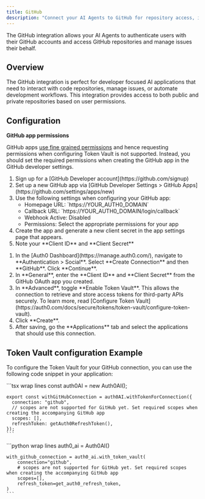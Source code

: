 ```yaml
---
title: GitHub
description: "Connect your AI Agents to GitHub for repository access, issue management, and developer workflows."
---
```



The GitHub integration allows your AI Agents to authenticate users with their GitHub accounts and access GitHub repositories and manage issues their behalf.

## Overview

The GitHub integration is perfect for developer focused AI applications that need to interact with code repositories, manage issues, or automate development workflows. This integration provides access to both public and private repositories based on user permissions.

## Configuration

<Warning>
<strong>GitHub app permissions</strong>

GitHub apps [use fine grained permissions](https://docs.github.com/en/enterprise-server@3.17/apps/oauth-apps/building-oauth-apps/differences-between-github-apps-and-oauth-apps#requesting-permission-levels-for-resources) and hence requesting permissions when configuring Token Vault is not supported. Instead, you should set the required permissions when creating the GitHub app in the GitHub developer settings.

</Warning>

<Steps>
  <Step title="Set up app in Github">
    <ol>
      <li>
        Sign up for a [GitHub Developer account](https://github.com/signup)
      </li>
      <li>
        Set up a new GitHub app via [GitHub Developer Settings > GitHub
        Apps](https://github.com/settings/apps/new)
      </li>
      <li>
        Use the following settings when configuring your GitHub app:
        <ul>
          <li>Homepage URL: `https://YOUR_AUTH0_DOMAIN`</li>
          <li>Callback URL: `https://YOUR_AUTH0_DOMAIN/login/callback`</li>
          <li>Webhook Active: Disabled</li>
          <li>Permissions: Select the appropriate permissions for your app</li>
        </ul>
        <FindDomainInfoBlock />
      </li>
      <li>
        Create the app and generate a new client secret in the app settings page
        that appears.
      </li>
      <li>Note your **Client ID** and **Client Secret**</li>
    </ol>
  </Step>
  <Step title="Configure the GitHub Social Connection in Auth0">
    <ol>
      <li>
        In the [Auth0 Dashboard](https://manage.auth0.com/), navigate to
        **Authentication > Social**. Select **Create Connection** and then
        **GitHub**. Click **Continue**.
      </li>
      <li>
        In **General**, enter the **Client ID** and **Client Secret** from the
        GitHub OAuth app you created.
      </li>
      <li>
        In **Advanced**, toggle **Enable Token Vault**. This allows the
        connection to retrieve and store access tokens for third-party APIs
        securely. To learn more, read [Configure Token
        Vault](https://auth0.com/docs/secure/tokens/token-vault/configure-token-vault).
      </li>
      <li>Click **Create**.</li>
      <li>
        After saving, go the **Applications** tab and select the applications
        that should use this connection.
      </li>
    </ol>
  </Step>
</Steps>

## Token Vault configuration Example

To configure the Token Vault for your GitHub connection, you can use the following code snippet in your application:

<Tabs>
  <Tab title="JavaScript" icon="js">
    ```tsx wrap lines
    const auth0AI = new Auth0AI();

    export const withGitHubConnection = auth0AI.withTokenForConnection({
      connection: "github",
      // scopes are not supported for GitHub yet. Set required scopes when creating the accompanying GitHub app
      scopes: [],
      refreshToken: getAuth0RefreshToken(),
    });
    ```

  </Tab>
  <Tab title="Python" icon="python">
    ```python wrap lines
    auth0_ai = Auth0AI()

    with_github_connection = auth0_ai.with_token_vault(
        connection="github",
        # scopes are not supported for GitHub yet. Set required scopes when creating the accompanying GitHub app
        scopes=[],
        refresh_token=get_auth0_refresh_token,
    )
    ```

  </Tab>
</Tabs>

<LearnMore />
